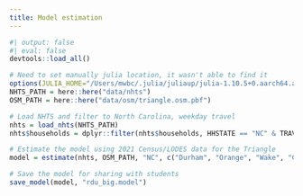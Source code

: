 ```yaml
---
title: Model estimation
---
```


```r
#| output: false
#| eval: false
devtools::load_all()

# Need to set manually julia location, it wasn't able to find it
options(JULIA_HOME="/Users/mwbc/.julia/juliaup/julia-1.10.5+0.aarch64.apple.darwin14/bin")
NHTS_PATH = here::here("data/nhts")
OSM_PATH = here::here("data/osm/triangle.osm.pbf")

# Load NHTS and filter to North Carolina, weekday travel
nhts = load_nhts(NHTS_PATH)
nhts$households = dplyr::filter(nhts$households, HHSTATE == "NC" & TRAVDAY %in% c(2, 3, 4, 5, 6))

# Estimate the model using 2021 Census/LODES data for the Triangle
model = estimate(nhts, OSM_PATH, "NC", c("Durham", "Orange", "Wake", "Chatham"), 2021)

# Save the model for sharing with students
save_model(model, "rdu_big.model")
```